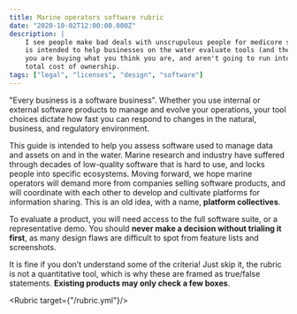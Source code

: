 ```yaml
---
title: Marine operators software rubric
date: "2020-10-02T12:00:00.000Z"
description: |
    I see people make bad deals with unscrupulous people for medicore software. This rubric
    is intended to help businesses on the water evaluate tools (and their providers) to ensure that
    you are buying what you think you are, and aren't going to run into surprises that drive up the 
    total cost of ownership.
tags: ["legal", "licenses", "design", "software"]
---
```


"Every business is a software business". 
Whether you use internal or external software products to manage and evolve your operations, 
your tool choices dictate how fast you can respond to changes in the natural, business, and regulatory environment.

This guide is intended to help you assess software used to manage data and assets on and in the water. 
Marine research and industry have suffered through decades of low-quality software that is hard to use, 
and locks people into specific ecosystems. Moving forward, we hope marine operators will demand more 
from companies selling software products, and will coordinate with each other to develop and 
cultivate platforms for information sharing. This is an old idea, with a name, **platform collectives**.

To evaluate a product, you will need access to the full software suite, or a representative demo. 
You should **never make a decision without trialing it first**, as many design flaws are difficult to 
spot from feature lists and screenshots.

It is fine if you don’t understand some of the criteria! Just skip it, the rubric is not a quantitative tool, 
which is why these are framed as true/false statements. **Existing products may only check a few boxes**.

<Rubric target={"/rubric.yml"}/>
